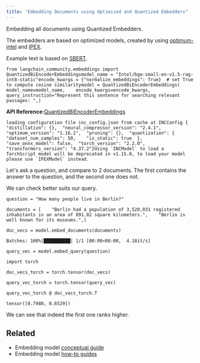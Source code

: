 ```yaml
---
title: "Embedding Documents using Optimized and Quantized Embedders"
---
```


Embedding all documents using Quantized Embedders.

The embedders are based on optimized models, created by using [optimum-intel](https://github.com/huggingface/optimum-intel.git) and [IPEX](https://github.com/intel/intel-extension-for-pytorch).

Example text is based on [SBERT](https://www.sbert.net/oss/pretrained_cross-encoders.html).

```
from langchain_community.embeddings import QuantizedBiEncoderEmbeddingsmodel_name = "Intel/bge-small-en-v1.5-rag-int8-static"encode_kwargs = {"normalize_embeddings": True}  # set True to compute cosine similaritymodel = QuantizedBiEncoderEmbeddings(    model_name=model_name,    encode_kwargs=encode_kwargs,    query_instruction="Represent this sentence for searching relevant passages: ",)
```

**API Reference:**[QuantizedBiEncoderEmbeddings](https://python.langchain.com/api_reference/community/embeddings/langchain_community.embeddings.optimum_intel.QuantizedBiEncoderEmbeddings.html)

```
loading configuration file inc_config.json from cache at INCConfig {  "distillation": {},  "neural_compressor_version": "2.4.1",  "optimum_version": "1.16.2",  "pruning": {},  "quantization": {    "dataset_num_samples": 50,    "is_static": true  },  "save_onnx_model": false,  "torch_version": "2.2.0",  "transformers_version": "4.37.2"}Using `INCModel` to load a TorchScript model will be deprecated in v1.15.0, to load your model please use `IPEXModel` instead.
```

Let's ask a question, and compare to 2 documents. The first contains the answer to the question, and the second one does not.

We can check better suits our query.

```
question = "How many people live in Berlin?"
```

```
documents = [    "Berlin had a population of 3,520,031 registered inhabitants in an area of 891.82 square kilometers.",    "Berlin is well known for its museums.",]
```

```
doc_vecs = model.embed_documents(documents)
```

```
Batches: 100%|██████████| 1/1 [00:00<00:00,  4.18it/s]
```

```
query_vec = model.embed_query(question)
```

```
import torch
```

```
doc_vecs_torch = torch.tensor(doc_vecs)
```

```
query_vec_torch = torch.tensor(query_vec)
```

```
query_vec_torch @ doc_vecs_torch.T
```

```
tensor([0.7980, 0.6529])
```

We can see that indeed the first one ranks higher.

## Related

* Embedding model [conceptual guide](/src/oss/concepts/embedding_models)
* Embedding model [how-to guides](/src/oss/how_to/#embedding-models)
